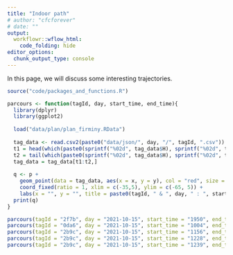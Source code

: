 ```yaml
---
title: "Indoor path"
# author: "cfcforever"
# date: ""
output: 
  workflowr::wflow_html:
    code_folding: hide
editor_options:
  chunk_output_type: console
---
```


In this page, we will discuss some interesting trajectories.

```r
source("code/packages_and_functions.R")
```


```r
parcours <- function(tagId, day, start_time, end_time){
  library(dplyr)
  library(ggplot2)
  
  load("data/plan/plan_firminy.RData")
  
  tag_data <- read.csv2(paste0("data/json/", day, "/", tagId, ".csv"))
  t1 = head(which(paste0(sprintf("%02d", tag_data$H), sprintf("%02d", tag_data$M))==start_time), 1)
  t2 = tail(which(paste0(sprintf("%02d", tag_data$H), sprintf("%02d", tag_data$M))==end_time), 1)
  tag_data = tag_data[t1:t2,]
  
  q <- p + 
    geom_point(data = tag_data, aes(x = x, y = y), col = "red", size = 0.5) +
    coord_fixed(ratio = 1, xlim = c(-35,5), ylim = c(-65, 5)) +
    labs(x = "", y = "", title = paste0(tagId, " & ", day, " : ", start_time, " - ", end_time))
  print(q)
}

parcours(tagId = "2f7b", day = "2021-10-15", start_time = "1950", end_time = "1952")
parcours(tagId = "0da6", day = "2021-10-15", start_time = "1004", end_time = "1011")
parcours(tagId = "2b9c", day = "2021-10-15", start_time = "1156", end_time = "1159")
parcours(tagId = "2b9c", day = "2021-10-15", start_time = "1228", end_time = "1231")
parcours(tagId = "2b9c", day = "2021-10-15", start_time = "1239", end_time = "1241")
```

